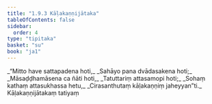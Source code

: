 ```yaml
---
title: "1.9.3 Kāḷakaṇṇijātaka"
tableOfContents: false
sidebar:
  order: 4
type: "tipitaka"
basket: "su"
book: "ja1"
---
```



<DynamicBreadcrumb />

<Division number="83" book="ja1" bookNo="22" page="20">

<Paragraph number="184" type="verses" book="ja1">
_“Mitto have sattapadena hoti,_  
_Sahāyo pana dvādasakena hoti;_  
_Māsaḍḍhamāsena ca ñāti hoti,_  
_Tatuttariṃ attasamopi hoti;_  
_Sohaṃ kathaṃ attasukhassa hetu,_  
_Cirasanthutaṃ kāḷakaṇṇiṃ jaheyyan”ti._  


</Paragraph>
</Division>

<Paragraph number="185" type="center" book="ja1">
Kāḷakaṇṇijātakaṃ tatiyaṃ
</Paragraph>
